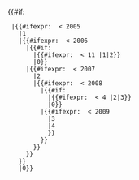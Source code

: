 <includeonly>{{#if:{{{year|}}}
  |{{#ifexpr: {{{year}}} < 2005 <!--  until 2004 -->
    |1
    |{{#ifexpr: {{{year}}} < 2006 <!-- 2005 -->
      |{{#if:{{{month|}}}
        |{{#ifexpr: {{{month}}} < 11 |1|2}}
        |0}}
      |{{#ifexpr: {{{year}}} < 2007 <!-- 2006 -->
        |2
        |{{#ifexpr: {{{year}}} < 2008 <!-- 2007 -->
          |{{#if:{{{month|}}}
            |{{#ifexpr: {{{month}}} < 4 |2|3}}
            |0}}
          |{{#ifexpr: {{{year}}} < 2009 <!-- 2008 -->
            |3
            |4 <!-- Since 2009 -->
            }}
          }}
        }}
      }}
    }}
    |0}}
</includeonly><noinclude>
{{Documentation}}
</noinclude>